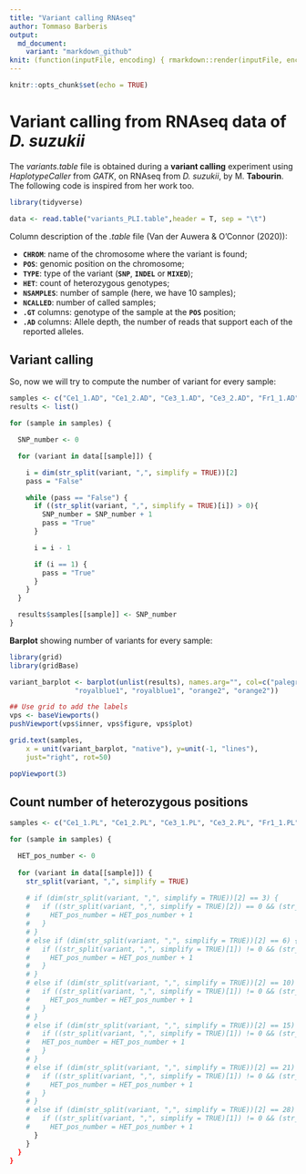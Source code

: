 ```yaml
---
title: "Variant calling RNAseq"
author: Tommaso Barberis
output: 
  md_document:
    variant: "markdown_github"
knit: (function(inputFile, encoding) { rmarkdown::render(inputFile, encoding = encoding, output_file = "Variant_calling_RNAseq.md" )})
---
```


```r
knitr::opts_chunk$set(echo = TRUE)
```

# Variant calling from RNAseq data of *D. suzukii*

The *variants.table* file is obtained during a **variant calling** experiment using *HaplotypeCaller* from *GATK*, on RNAseq from *D. suzukii*, by M. **Tabourin**. The following code is inspired from her work too.

```r
library(tidyverse)

data <- read.table("variants_PLI.table",header = T, sep = "\t")
```

Column description of the *.table* file (Van der Auwera & O'Connor (2020)):

-   **`CHROM`**: name of the chromosome where the variant is found;
-   **`POS`**: genomic position on the chromosome;
-   **`TYPE`**: type of the variant (**`SNP`**, **`INDEL`** or **`MIXED`**);
-   **`HET`**: count of heterozygous genotypes;
-   **`NSAMPLES`**: number of sample (here, we have 10 samples);
-   **`NCALLED`**: number of called samples;
-   **`.GT`** columns: genotype of the sample at the **`POS`** position;
-   **`.AD`** columns: Allele depth, the number of reads that support each of the reported alleles.

## Variant calling

So, now we will try to compute the number of variant for every sample:

```r
samples <- c("Ce1_1.AD", "Ce1_2.AD", "Ce3_1.AD", "Ce3_2.AD", "Fr1_1.AD", "Fr1_2.AD", "Fr3_1.AD", "Fr3_2.AD", "G0_1.AD", "G0_2.AD")
results <- list()

for (sample in samples) {

  SNP_number <- 0

  for (variant in data[[sample]]) {

    i = dim(str_split(variant, ",", simplify = TRUE))[2]
    pass = "False"

    while (pass == "False") {
      if ((str_split(variant, ",", simplify = TRUE)[i]) > 0){
        SNP_number = SNP_number + 1
        pass = "True"
      }

      i = i - 1

      if (i == 1) {
        pass = "True"
      }
    }
  }

  results$samples[[sample]] <- SNP_number
}
```

**Barplot** showing number of variants for every sample:

```r
library(grid)
library(gridBase)

variant_barplot <- barplot(unlist(results), names.arg="", col=c("palegreen4","palegreen4","palegreen2", "palegreen2", "royalblue3", "royalblue3",
                "royalblue1", "royalblue1", "orange2", "orange2"))

## Use grid to add the labels    
vps <- baseViewports()
pushViewport(vps$inner, vps$figure, vps$plot)

grid.text(samples,
    x = unit(variant_barplot, "native"), y=unit(-1, "lines"),
    just="right", rot=50)

popViewport(3)
```

## Count number of heterozygous positions

```r
samples <- c("Ce1_1.PL", "Ce1_2.PL", "Ce3_1.PL", "Ce3_2.PL", "Fr1_1.PL", "Fr1_2.PL", "Fr3_1.PL", "Fr3_2.PL", "G0_1.PL", "G0_2.PL")

for (sample in samples) {

  HET_pos_number <- 0
  
  for (variant in data[[sample]]) {
    str_split(variant, ",", simplify = TRUE)
    
    # if (dim(str_split(variant, ",", simplify = TRUE))[2] == 3) {
    #   if ((str_split(variant, ",", simplify = TRUE)[2]) == 0 && (str_split(variant, ",", simplify = TRUE)[1]) != 0 ){
    #     HET_pos_number = HET_pos_number + 1
    #   }
    # }
    # else if (dim(str_split(variant, ",", simplify = TRUE))[2] == 6) {
    #   if ((str_split(variant, ",", simplify = TRUE)[1]) != 0 && (str_split(variant, ",", simplify = TRUE)[3]) != 0 && (str_split(variant, ",", simplify = TRUE)[6]) != 0){
    #     HET_pos_number = HET_pos_number + 1
    #   } 
    # }
    # else if (dim(str_split(variant, ",", simplify = TRUE))[2] == 10) {
    #   if ((str_split(variant, ",", simplify = TRUE)[1]) != 0 && (str_split(variant, ",", simplify = TRUE)[3]) != 0 && (str_split(variant, ",", simplify = TRUE)[6]) != 0 && (str_split(variant, ",", simplify = TRUE)[10]) != 0){
    #     HET_pos_number = HET_pos_number + 1
    #   }
    # }
    # else if (dim(str_split(variant, ",", simplify = TRUE))[2] == 15) {
    #   if ((str_split(variant, ",", simplify = TRUE)[1]) != 0 && (str_split(vr, ",", simplify = TRUE)[3]) != 0 && (str_split(variant, ",", simplify = TRUE)[6]) != 0 && (str_split(variant, ",", simplify = TRUE)[10]) != 0 && (str_split(variant, ",", simplify = TRUE)[15]) != 0){
    #   HET_pos_number = HET_pos_number + 1
    #   }
    # }
    # else if (dim(str_split(variant, ",", simplify = TRUE))[2] == 21) {
    #   if ((str_split(variant, ",", simplify = TRUE)[1]) != 0 && (str_split(variant, ",", simplify = TRUE)[3]) != 0 && (str_split(variant, ",", simplify = TRUE)[6]) != 0 && (str_split(variant, ",", simplify = TRUE)[10]) != 0 && (str_split(variant, ",", simplify = TRUE)[15]) != 0 && (str_split(variant, ",", simplify = TRUE)[21]) != 0){
    #     HET_pos_number = HET_pos_number + 1
    #   }
    # }
    # else if (dim(str_split(variant, ",", simplify = TRUE))[2] == 28) {
    #   if ((str_split(variant, ",", simplify = TRUE)[1]) != 0 && (str_split(variant, ",", simplify = TRUE)[3]) != 0 && (str_split(variant, ",", simplify = TRUE)[6]) != 0 && (str_split(variant, ",", simplify = TRUE)[10]) != 0 && (str_split(variant, ",", simplify = TRUE)[15]) != 0 && (str_split(variant, ",", simplify = TRUE)[21]) != 0 && (str_split(variant, ",", simplify = TRUE)[28]) != 0){
    #     HET_pos_number = HET_pos_number + 1
      }
    }
  }
}
```
